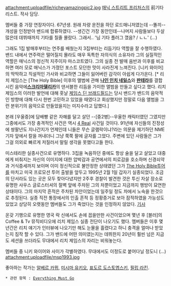 attachment:uploadfile/richeyamazingpic2.jpg
[[매닉 스트리트 프리처스]]의 前기타리스트. 작사 담당.

멤버들 중 가장 연장자이다. 67년생. 원래 차량 운전을 하던 로드매니저였는데 --똘끼--개성을 인정받아 밴드에 합류하였다. --생긴건 가장 동안인데--나머지 사람들보다 두살 많은데 데뷔때까지 기타를 칠줄 몰랐다. 그래서..
{{{#!html
<iframe width="425" height="349" src="http://www.youtube.com/embed/Mk_xT_rcLc0" frameborder="0" allowfullscreen></iframe></embed></object>}}}
'님 기타 플러그 꼈음? / ㄴㄴ' (...)

그래도 1집 발매후부터는 연주를 배웠는지 3집부터는 리듬기타 역할을 잘 수행하였다. 밴드 내에서 연주력은 떨어질지 몰라도 매우 독특한 자의식의 소유자라 그의 실질적인 역할은 매닉스의 정신적 지주이자 마스코트였다. 그의 실종 전 발매 음반과 이후를 비교하면 여러 모로 매닉스가 가졌던 포스트 모던한 맛이 사라진게 느껴진다. [니키 와이어]의 딱딱하고 직설적인 가사와 비교하면 그들이 잃어버린 감각이 아쉽게 다가온다. [* 리치 제임스는 [The Holy Bible] 이후의 앨범에 관해 '''[[나인 인치 네일스]]'''와 '''[[판테라]]'''를 결합시킨 음악에'''[http://terms.naver.com/entry.nhn?docId=874981&mobile&categoryId=2269 스크리마델리카]'''의 댄서블한 리듬을 가미한 앨범을 만들고 싶다고 했다. 리치 제임스의 이러한 발언에 대해 훗날 [[제임스 딘 브래드필드]]는 당시 밴드가 밴드의 음악적인 방향에 대해 다시 한번 고민하고 있었을 때였다고 회상했지만 정말로 다음 앨범을 그런 분위기의 음악으로 만들었을지는 미지수라고 답했다.]

본래 [우울증]에 담배빵 같은 자해를 달고 살던 --[중2병]--우울한 캐릭터였던 그였지만 그중에서도 가장 충격적인 사건은 역시 [http://en.wikipedia.org/wiki/File:Richeyedwards1.jpg 4 Real] 사건일 것이다. 91년에 자신들의 진정성에 쌍팔년도 지나간지가 언제인데 니들은 무슨 글램락이냐?라는 의문을 제기하던 NME 기자 앞에서 칼을 꺼내더니 그냥 쭉쭉 팔에 글자를 그었다. 주변에 있던 사람들은 그가 그걸 의외로 빠르게 저질러서 말릴 생각을 못했다고들 한다.

미스테리한 실종사건으로 유명하다. 3집을 녹음하던 중에도 항상 술을 달고 살았고 대중에게 비춰지는 자신의 이미지에 대한 압박감과 공연에서의 피로감을 호소하며 신경쇠약과 거식증세까지 보이며 이미 정신적으로 불안정한 상태였던 그가 [[The Holy Bible]]투어를 마치고 미국 프로모션 투어 출발을 앞두고 1995년 2월 1일 갑자기 실종되었다. 조금의 단서라도 있는 곳은 모두 찾아다녔지만 2주후 경찰이 발견한 것은 투신 자살 장소로 유명한 사우스 글로스터셔의 절벽 앞에 주차된 그의 차뿐이었고 지금까지 행방이 묘연한 상태이다. 그의 마지막 흔적은 주차된 차안이었는데 일주일 정도 차에서 노숙을 한것으로 추정된다. 실종 직전 통장에서의 인출 흔적 등 정황증거로 보아 잠적하였을 가능성도 있었고 상당히 오랫동안 멤버들도 그가 죽었다는 것을 인정하지 않았다.
[http://news.hankooki.com/lpage/people/200811/h2008112602511584800.htm 기사]

온갖 기행으로 유명한 영국 락 신에서도 손에 꼽을만한 사건이었으며 몇년 후 [블러]의 Coffee & Tv 뮤직비디오에 리치 제임스 실종 전단이 나오기도 했다. 멤버들은 이후 몇년간은 리치 얘기가 인터뷰에 나오기만 해도 눈물을 흘렸다고 하니 충격을 얼마나 받았는지 짐작 할 수 있다. 그가 밴드에 어떤 의미였는지는 데뷔한지 20년이 훨씬 넘은 지금도 세션을 쓰더라도 무대에서 리치 제임스의 자리는 비워놓는다.

멤버들 중 니키 와이어와 사이가 각별하였다. 무대에서도 이정도로 붙어다닐 정도니 (...)
attachment:uploadfile/msp1993.jpg

좋아하는 작가는 [[알베르 카뮈]], [[미시마 유키오]], [[표도르 도스토옙스키]], [[필립 라킨]].

 * 관련 항목 : [[Everything Must Go]]
